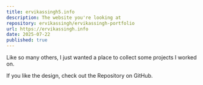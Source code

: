 ```yaml
---
title: ervikassingh5.info
description: The website you're looking at
repository: ervikassingh/ervikassingh-portfolio
url: https://ervikassingh.info
date: 2025-07-22
published: true
---
```



Like so many others, I just wanted a place to collect some projects I worked on.

If you like the design, check out the Repository on GitHub.
